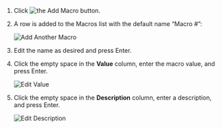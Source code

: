 1. Click <img src="/img/icons/Add-Macro-Button.png" className="icon" alt="the Add Macro button"/>.
2. A row is added to the Macros list with the default name “Macro #”:

    ![Add Another Macro](/img/Add-Another-Macro.png)

3. Edit the name as desired and press Enter.
4. Click the empty space in the **Value** column, enter the macro value, and press Enter.

    ![Edit Value](/img/Add-Macro-Value.png)

5. Click the empty space in the **Description** column, enter a description, and press Enter.

    ![Edit Description](/img/Add-Macro-Description.png)
